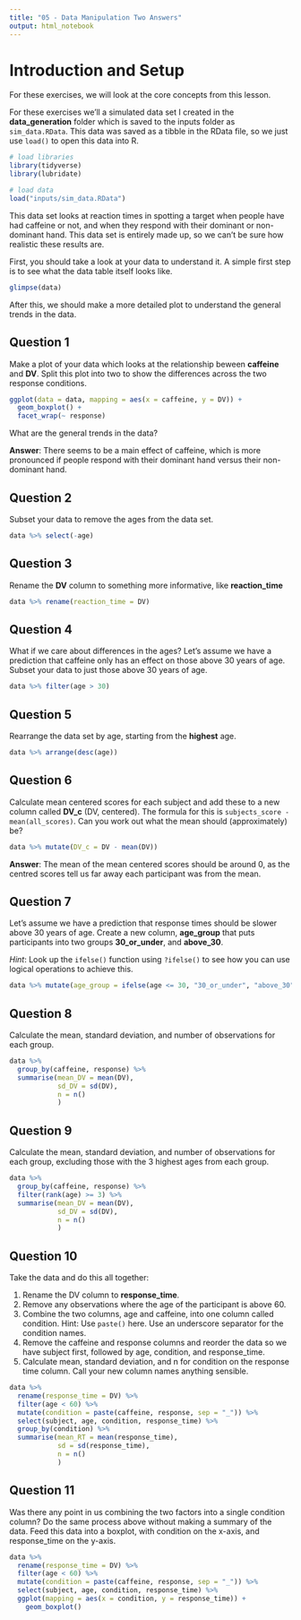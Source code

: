 ```yaml
---
title: "05 - Data Manipulation Two Answers"
output: html_notebook
---
```


# Introduction and Setup

For these exercises, we will look at the core concepts from this lesson.

For these exercises we'll a simulated data set I created in the **data_generation** folder which is saved to the inputs folder as `sim_data.RData`. This data was saved as a tibble in the RData file, so we just use `load()` to open this data into R.

```r
# load libraries
library(tidyverse)
library(lubridate)

# load data
load("inputs/sim_data.RData")
```

This data set looks at reaction times in spotting a target when people have had caffeine or not, and when they respond with their dominant or non-dominant hand. This data set is entirely made up, so we can't be sure how realistic these results are.

First, you should take a look at your data to understand it. A simple first step is to see what the data table itself looks like.

```r
glimpse(data)
```

After this, we should make a more detailed plot to understand the general trends in the data.

## Question 1

Make a plot of your data which looks at the relationship beween **caffeine** and **DV**. Split this plot into two to show the differences across the two response conditions.

```r
ggplot(data = data, mapping = aes(x = caffeine, y = DV)) +
  geom_boxplot() +
  facet_wrap(~ response)
```
What are the general trends in the data?

**Answer**: There seems to be a main effect of caffeine, which is more pronounced if people respond with their dominant hand versus their non-dominant hand.

## Question 2

Subset your data to remove the ages from the data set.

```r
data %>% select(-age)
```

## Question 3

Rename the **DV** column to something more informative, like **reaction_time**

```r
data %>% rename(reaction_time = DV)
```

## Question 4

What if we care about differences in the ages? Let's assume we have a prediction that caffeine only has an effect on those above 30 years of age. Subset your data to just those above 30 years of age.

```r
data %>% filter(age > 30)
```

## Question 5

Rearrange the data set by age, starting from the **highest** age.

```r
data %>% arrange(desc(age))
```

## Question 6

Calculate mean centered scores for each subject and add these to a new column called **DV_c** (DV, centered). The formula for this is `subjects_score - mean(all_scores)`. Can you work out what the mean should (approximately) be?

```r
data %>% mutate(DV_c = DV - mean(DV))
```
**Answer**: The mean of the mean centered scores should be around 0, as the centred scores tell us far away each participant was from the mean.

## Question 7

Let's assume we have a prediction that response times should be slower above 30 years of age. Create a new column, **age_group** that puts participants into two groups **30_or_under**, and **above_30**.

*Hint*: Look up the `ifelse()` function using `?ifelse()` to see how you can use logical operations to achieve this.

```r
data %>% mutate(age_group = ifelse(age <= 30, "30_or_under", "above_30"))
```

## Question 8

Calculate the mean, standard deviation, and number of observations for each group.

```r
data %>%
  group_by(caffeine, response) %>%
  summarise(mean_DV = mean(DV),
            sd_DV = sd(DV),
            n = n()
            )
```

## Question 9

Calculate the mean, standard deviation, and number of observations for each group, excluding those with the 3 highest ages from each group.

```r
data %>%
  group_by(caffeine, response) %>%
  filter(rank(age) >= 3) %>%
  summarise(mean_DV = mean(DV),
            sd_DV = sd(DV),
            n = n()
            )
```

## Question 10 

Take the data and do this all together:

1. Rename the DV column to **response_time**.
2. Remove any observations where the age of the participant is above 60.
3. Combine the two columns, age and caffeine, into one column called condition. Hint: Use `paste()` here. Use an underscore separator for the condition names.
4. Remove the caffeine and response columns and reorder the data so we have subject first, followed by age, condition, and response_time.
5. Calculate mean, standard deviation, and n for condition on the response time column. Call your new column names anything sensible.

```r
data %>%
  rename(response_time = DV) %>%
  filter(age < 60) %>%
  mutate(condition = paste(caffeine, response, sep = "_")) %>%
  select(subject, age, condition, response_time) %>%
  group_by(condition) %>%
  summarise(mean_RT = mean(response_time),
            sd = sd(response_time),
            n = n()
            )
```

## Question 11

Was there any point in us combining the two factors into a single condition column? Do the same process above without making a summary of the data. Feed this data into a boxplot, with condition on the x-axis, and response_time on the y-axis.

```r
data %>%
  rename(response_time = DV) %>%
  filter(age < 60) %>%
  mutate(condition = paste(caffeine, response, sep = "_")) %>%
  select(subject, age, condition, response_time) %>%
  ggplot(mapping = aes(x = condition, y = response_time)) +
    geom_boxplot()
```

